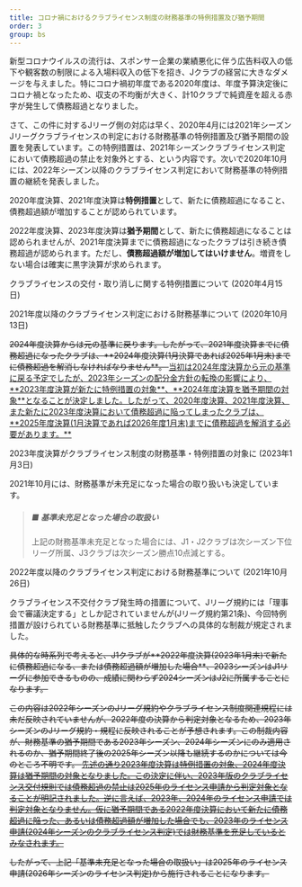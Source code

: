 ```yaml
---
title: コロナ禍におけるクラブライセンス制度の財務基準の特例措置及び猶予期間
order: 3
group: bs
---
```


新型コロナウイルスの流行は、スポンサー企業の業績悪化に伴う広告料収入の低下や観客数の制限による入場料収入の低下を招き、Jクラブの経営に大きなダメージを与えました。特にコロナ禍初年度である2020年度は、年度予算決定後にコロナ禍となったため、収支の不均衡が大きく、計10クラブで純資産を超える赤字が発生して債務超過となりました。

さて、この件に対するJリーグ側の対応は早く、2020年4月には2021年シーズンJリーグクラブライセンスの判定における財務基準の特例措置及び猶予期間の設置を発表しています。この特例措置は、2021年シーズンクラブライセンス判定において債務超過の禁止を対象外とする、という内容です。次いで2020年10月には、2022年シーズン以降のクラブライセンス判定において財務基準の特例措置の継続を発表しました。

2020年度決算、2021年度決算は**特例措置**として、新たに債務超過になること、債務超過額が増加することが認められています。

2022年度決算、2023年度決算は**猶予期間**として、新たに債務超過になることは認められませんが、2021年度決算までに債務超過になったクラブは引き続き債務超過が認められます。ただし、**債務超過額が増加してはいけません**。増資をしない場合は確実に黒字決算が求められます。

<PanelLink href="https://www.jleague.jp/news/article/16963/">クラブライセンスの交付・取り消しに関する特例措置について (2020年4月15日)</PanelLink>

<PanelLink href="https://aboutj.jleague.jp/corporate/release/385/">2021年度以降のクラブライセンス判定における財務基準について (2020年10月13日)</PanelLink>

<del>
  2024年度決算からは元の基準に戻ります。したがって、2021年度決算までに債務超過になったクラブは、**2024年度決算(1月決算であれば2025年1月末)までに債務超過を解消しなければなりません**。
</del>
<ins>
  当初は2024年度決算から元の基準に戻る予定でしたが、2023年シーズンの配分金方針の転換の影響により、**2023年度決算が新たに特例措置の対象**、**2024年度決算を猶予期間の対象**となることが決定しました。したがって、2020年度決算、2021年度決算、また新たに2023年度決算において債務超過に陥ってしまったクラブは、**2025年度決算(1月決算であれば2026年度1月末)までに債務超過を解消する必要があります。**
</ins>

<PanelLink href="/posts/2023/01/clublicense-2023-f01/">2023年度決算がクラブライセンス制度の財務基準・特例措置の対象に (2023年1月3日)</PanelLink>

2021年10月には、財務基準が未充足になった場合の取り扱いも決定しています。

> ##### ■ 基準未充足となった場合の取扱い
>
> 上記の財務基準未充足となった場合には、J1・J2クラブは次シーズン下位リーグ所属、J3クラブは次シーズン勝点10点減とする。

<PanelLink href="https://aboutj.jleague.jp/corporate/release/24748/">2022年度以降のクラブライセンス判定における財務基準について (2021年10月26日)</PanelLink>

クラブライセンス不交付クラブ発生時の措置について、Jリーグ規約には「理事会で審議決定する」としか記されていませんが(Jリーグ規約第21条)、今回特例措置が設けられている財務基準に抵触したクラブへの具体的な制裁が規定されました。

<del>
  具体的な時系列で考えると、J1クラブが**2022年度決算(2023年1月末)で新たに債務超過になる、または債務超過額が増加した場合**、2023シーズンはJ1リーグに参加できるものの、成績に関わらず2024シーズンはJ2に所属することになります。

  この内容は2022年シーズンのJリーグ規約やクラブライセンス制度関連規程には未だ反映されていませんが、2022年度の決算から判定対象となるため、2023年シーズンのJリーグ規約・規程に反映されることが予想されます。この制裁内容が、財務基準の猶予期間である2023年シーズン、2024年シーズンにのみ適用されるのか、猶予期間終了後の2025年シーズン以降も継続するのかについては今のところ不明です。
</del>
<ins>
  先述の通り2023年度決算は特例措置の対象、2024年度決算は猶予期間の対象となりました。この決定に伴い、2023年版のクラブライセンス交付規則では債務超過の禁止は2025年のライセンス申請から判定対象となることが明記されました。逆に言えば、2023年、2024年のライセンス申請では判定対象となりません。仮に猶予期間である2022年度決算において新たに債務超過に陥った、あるいは債務超過額が増加した場合でも、2023年のライセンス申請(2024年シーズンのクラブライセンス判定)では財務基準を充足しているとみなされます。

  したがって、上記「基準未充足となった場合の取扱い」は2025年のライセンス申請(2026年シーズンのライセンス判定)から施行されることになります。
</ins>
